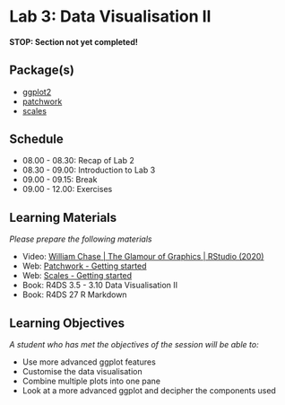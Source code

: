# Lab 3: Data Visualisation II {.unnumbered}

#### STOP: Section not yet completed!

## Package(s)

- [ggplot2](https://ggplot2.tidyverse.org)
- [patchwork](https://patchwork.data-imaginist.com)
- [scales](https://scales.r-lib.org)

## Schedule

- 08.00 - 08.30: Recap of Lab 2
- 08.30 - 09.00: Introduction to Lab 3
- 09.00 - 09.15: Break
- 09.00 - 12.00: Exercises

## Learning Materials

_Please prepare the following materials_

- Video: [William Chase | The Glamour of Graphics | RStudio (2020)](https://www.youtube.com/watch?v=h5cTacaWE6I)
- Web: [Patchwork - Getting started](https://patchwork.data-imaginist.com/articles/patchwork.html)
- Web: [Scales - Getting started](https://www.tidyverse.org/blog/2018/08/scales-1-0-0/)
- Book: R4DS 3.5 - 3.10 Data Visualisation II
- Book: R4DS 27 R Markdown

## Learning Objectives

_A student who has met the objectives of the session will be able to:_

- Use more advanced ggplot features
- Customise the data visualisation
- Combine multiple plots into one pane
- Look at a more advanced ggplot and decipher the components used
